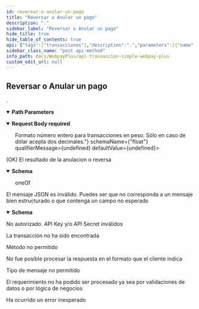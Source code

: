 ```yaml
---
id: reversar-o-anular-un-pago
title: "Reversar o Anular un pago"
description: "."
sidebar_label: "Reversar o Anular un pago"
hide_title: true
hide_table_of_contents: true
api: {"tags":["transacciones"],"description":".","parameters":[{"name":"token","in":"path","required":true,"description":"Token de la transacción","schema":{"type":"string","minimum":64,"maximum":64,"example":"e9d555262db0f989e49d724b4db0b0af367cc415cde41f500a776550fc5fddd3"}}],"requestBody":{"content":{"application/json":{"schema":{"type":"object","properties":{"amount":{"type":"number","description":"Monto que se desea anular o reversar de la transacción. Largo máximo 17. <br>Formato número entero para transacciones en peso. Sólo en caso de dólar acepta dos decimales.","format":"float","example":10000}}}}},"required":true},"responses":{"200":{"description":"(OK) El resultado de la anulacion o reversa","content":{"application/json":{"schema":{"oneOf":[{"type":"object","properties":{"type":{"type":"string","description":"Tipo de reembolso (REVERSED o NULLIFIED). Si es REVERSED no se devolverán datos de la transacción (authorization code, etc). Largo máximo 10","example":"NULLIFIED"},"authorization_code":{"type":"string","description":"(Solo si es NULLIFIED) Código de autorización de la anulación. Largo máximo 6","maxLength":6,"example":123456},"authorization_date":{"type":"string","description":"(Solo si es NULLIFIED) Fecha y hora de la autorización.","example":"2019-03-20T20:18:20Z"},"balance":{"type":"number","description":"(Solo si es NULLIFIED) Saldo actualizado de la transacción (considera la venta menos el monto anulado). Largo máximo 17","format":"float","example":0},"nullified_amount":{"type":"number","description":"(Solo si es NULLIFIED) Monto anulado. Largo máximo 17","format":"float","example":0},"response_code":{"type":"number","description":"(Solo si es NULLIFIED) Código de resultado de la reversa/anulacion. Si es exitoso es 0, de lo contrario la reversa/anulación no fue realizada Largo Máximo 2","example":0}}}]}}}},"400":{"description":"El mensaje JSON es inválido. Puedes ser que no corresponda a un mensaje bien estructurado o que contenga un campo no esperado","content":{"application/json":{"schema":{"type":"object","properties":{"error_message":{"type":"string","example":"token is required"}}}}}},"401":{"description":"No autorizado. API Key y/o API Secret inválidos"},"404":{"description":"La transacción no ha sido encontrada"},"405":{"description":"Método no permitido"},"406":{"description":"No fue posible procesar la respuesta en el formato que el cliente indica"},"415":{"description":"Tipo de mensaje no permitido"},"422":{"description":"El requerimiento no ha podido ser procesado ya sea por validaciones de datos o por lógica de negocios"},"500":{"description":"Ha ocurrido un error inesperado"}},"method":"post","path":"/rswebpaytransaction/api/webpay/v1.2/transactions/{token}/refunds","servers":[{"url":"https://webpay3gint.transbank.cl"}],"security":[{"tbkApiKeyId":[],"tbkApiKeySecret":[]}],"securitySchemes":{"tbkApiKeyId":{"type":"apiKey","name":"Tbk-Api-Key-Id","in":"header","description":"Código de comercio"},"tbkApiKeySecret":{"type":"apiKey","name":"Tbk-Api-Key-Secret","in":"header","description":"LLave secreta"}},"jsonRequestBodyExample":{"amount":10000},"info":{"title":"API Transaccion simple - WebPay Plus","description":"Una transacción de autorización normal (o transacción normal), corresponde a una solicitud de autorización financiera de un pago con tarjetas de crédito o débito, en donde quién realiza el pago ingresa al sitio del comercio, selecciona productos o servicio, y el ingreso asociado a los datos de la tarjeta de crédito, débito o prepago lo realiza en forma segura en Webpay.","termsOfService":"https://www.transbankdevelopers.cl/termino-y-condiciones","version":"1.0.0"},"postman":{"name":"Reversar o Anular un pago","description":{"content":".","type":"text/plain"},"url":{"path":["rswebpaytransaction","api","webpay","v1.2","transactions",":token","refunds"],"host":["{{baseUrl}}"],"query":[],"variable":[{"disabled":false,"description":{"content":"(Required) Token de la transacción","type":"text/plain"},"type":"any","value":"","key":"token"}]},"header":[{"key":"Content-Type","value":"application/json"},{"key":"Accept","value":"application/json"}],"method":"POST","body":{"mode":"raw","raw":"\"\"","options":{"raw":{"language":"json"}}}}}
sidebar_class_name: "post api-method"
info_path: docs/WebpayPlus/api-transaccion-simple-webpay-plus
custom_edit_url: null
---
```



## Reversar o Anular un pago



.

<details style={{"marginBottom":"1rem"}} data-collapsed={false} open={true}><summary style={{}}><strong>Path Parameters</strong></summary><div><ul><ParamsItem className={"paramsItem"} param={{"name":"token","in":"path","required":true,"description":"Token de la transacción","schema":{"type":"string","minimum":64,"maximum":64,"example":"e9d555262db0f989e49d724b4db0b0af367cc415cde41f500a776550fc5fddd3"}}}></ParamsItem></ul></div></details><MimeTabs><TabItem label={"application/json"} value={"application/json-schema"}><details style={{}} data-collapsed={false} open={true}><summary style={{"textAlign":"left"}}><strong>Request Body</strong><strong style={{"fontSize":"var(--ifm-code-font-size)","color":"var(--openapi-required)"}}> required</strong></summary><div style={{"textAlign":"left","marginLeft":"1rem"}}></div><ul style={{"marginLeft":"1rem"}}><SchemaItem collapsible={false} name={"amount"} required={false} deprecated={undefined} schemaDescription={"Monto que se desea anular o reversar de la transacción. Largo máximo 17. <br>Formato número entero para transacciones en peso. Sólo en caso de dólar acepta dos decimales."} schemaName={"float"} qualifierMessage={undefined} defaultValue={undefined}></SchemaItem></ul></details></TabItem></MimeTabs><div><ApiTabs><TabItem label={"200"} value={"200"}><div>

(OK) El resultado de la anulacion o reversa

</div><div><MimeTabs schemaType={"response"}><TabItem label={"application/json"} value={"application/json"}><SchemaTabs><TabItem label={"Schema"} value={"Schema"}><details style={{}} data-collapsed={false} open={true}><summary style={{"textAlign":"left"}}><strong>Schema</strong></summary><div style={{"textAlign":"left","marginLeft":"1rem"}}></div><ul style={{"marginLeft":"1rem"}}><div><div><span className={"badge badge--info"}>oneOf</span><SchemaTabs><TabItem label={"MOD1"} value={"0-item-properties"}><SchemaItem collapsible={false} name={"type"} required={false} deprecated={undefined} schemaDescription={"Tipo de reembolso (REVERSED o NULLIFIED). Si es REVERSED no se devolverán datos de la transacción (authorization code, etc). Largo máximo 10"} schemaName={"string"} qualifierMessage={undefined} defaultValue={undefined}></SchemaItem><SchemaItem collapsible={false} name={"authorization_code"} required={false} deprecated={undefined} schemaDescription={"(Solo si es NULLIFIED) Código de autorización de la anulación. Largo máximo 6"} schemaName={"string"} qualifierMessage={"**Possible values:** `<= 6 characters`"} defaultValue={undefined}></SchemaItem><SchemaItem collapsible={false} name={"authorization_date"} required={false} deprecated={undefined} schemaDescription={"(Solo si es NULLIFIED) Fecha y hora de la autorización."} schemaName={"string"} qualifierMessage={undefined} defaultValue={undefined}></SchemaItem><SchemaItem collapsible={false} name={"balance"} required={false} deprecated={undefined} schemaDescription={"(Solo si es NULLIFIED) Saldo actualizado de la transacción (considera la venta menos el monto anulado). Largo máximo 17"} schemaName={"float"} qualifierMessage={undefined} defaultValue={undefined}></SchemaItem><SchemaItem collapsible={false} name={"nullified_amount"} required={false} deprecated={undefined} schemaDescription={"(Solo si es NULLIFIED) Monto anulado. Largo máximo 17"} schemaName={"float"} qualifierMessage={undefined} defaultValue={undefined}></SchemaItem><SchemaItem collapsible={false} name={"response_code"} required={false} deprecated={undefined} schemaDescription={"(Solo si es NULLIFIED) Código de resultado de la reversa/anulacion. Si es exitoso es 0, de lo contrario la reversa/anulación no fue realizada Largo Máximo 2"} schemaName={"number"} qualifierMessage={undefined} defaultValue={undefined}></SchemaItem></TabItem></SchemaTabs></div></div></ul></details></TabItem><TabItem label={"Example (from schema)"} value={"Example (from schema)"}><ResponseSamples responseExample={"{\n  \"type\": \"NULLIFIED\",\n  \"authorization_code\": 123456,\n  \"authorization_date\": \"2019-03-20T20:18:20Z\",\n  \"balance\": 0,\n  \"nullified_amount\": 0,\n  \"response_code\": 0\n}"} language={"json"}></ResponseSamples></TabItem></SchemaTabs></TabItem></MimeTabs></div></TabItem><TabItem label={"400"} value={"400"}><div>

El mensaje JSON es inválido. Puedes ser que no corresponda a un mensaje bien estructurado o que contenga un campo no esperado

</div><div><MimeTabs schemaType={"response"}><TabItem label={"application/json"} value={"application/json"}><SchemaTabs><TabItem label={"Schema"} value={"Schema"}><details style={{}} data-collapsed={false} open={true}><summary style={{"textAlign":"left"}}><strong>Schema</strong></summary><div style={{"textAlign":"left","marginLeft":"1rem"}}></div><ul style={{"marginLeft":"1rem"}}><SchemaItem collapsible={false} name={"error_message"} required={false} deprecated={undefined} schemaDescription={undefined} schemaName={"string"} qualifierMessage={undefined} defaultValue={undefined}></SchemaItem></ul></details></TabItem><TabItem label={"Example (from schema)"} value={"Example (from schema)"}><ResponseSamples responseExample={"{\n  \"error_message\": \"token is required\"\n}"} language={"json"}></ResponseSamples></TabItem></SchemaTabs></TabItem></MimeTabs></div></TabItem><TabItem label={"401"} value={"401"}><div>

No autorizado. API Key y/o API Secret inválidos

</div><div></div></TabItem><TabItem label={"404"} value={"404"}><div>

La transacción no ha sido encontrada

</div><div></div></TabItem><TabItem label={"405"} value={"405"}><div>

Método no permitido

</div><div></div></TabItem><TabItem label={"406"} value={"406"}><div>

No fue posible procesar la respuesta en el formato que el cliente indica

</div><div></div></TabItem><TabItem label={"415"} value={"415"}><div>

Tipo de mensaje no permitido

</div><div></div></TabItem><TabItem label={"422"} value={"422"}><div>

El requerimiento no ha podido ser procesado ya sea por validaciones de datos o por lógica de negocios

</div><div></div></TabItem><TabItem label={"500"} value={"500"}><div>

Ha ocurrido un error inesperado

</div><div></div></TabItem></ApiTabs></div>
      